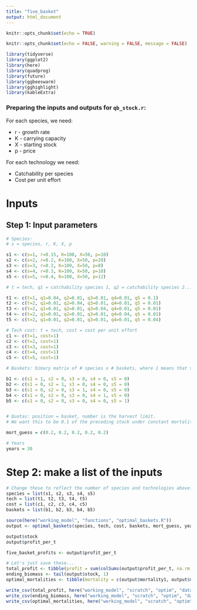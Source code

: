 ```yaml
---
title: "five_basket"
output: html_document
---
```


```r
knitr::opts_chunk$set(echo = TRUE)
```

```r
knitr::opts_chunk$set(echo = FALSE, warning = FALSE, message = FALSE)

library(tidyverse)
library(ggplot2)
library(here)
library(quadprog)
library(future)
library(ggbeeswarm)
library(gghighlight)
library(kableExtra)
```

### Preparing the inputs and outputs for `qb_stock.r`:

For each species, we need:

* r - growth rate
* K - carrying capacity
* X - starting stock
* p - price

For each technology we need:

* Catchability per species
* Cost per unit effort

# Inputs

## Step 1: Input parameters
```r
# Species:
# s = species, r, K, X, p

s1 <- c(s=1, r=0.15, K=100, X=50, p=10) 
s2 <- c(s=2, r=0.2, K=100, X=50, p=20)
s3 <- c(s=3, r=0.2, K=100, X=50, p=8)
s4 <- c(s=4, r=0.3, K=100, X=50, p=10)
s5 <- c(s=5, r=0.4, K=100, X=50, p=12)

# t = tech, q1 = catchability species 1, q2 = catchability species 2...

t1 <- c(t=1, q1=0.04, q2=0.01, q3=0.01, q4=0.01, q5 = 0.1)
t2 <- c(t=2, q1=0.01, q2=0.04, q3=0.01, q4=0.01, q5 = 0.01)
t3 <- c(t=2, q1=0.01, q2=0.01, q3=0.04, q4=0.01, q5 = 0.01)
t4 <- c(t=2, q1=0.01, q2=0.01, q3=0.01, q4=0.04, q5 = 0.01)
t5 <- c(t=2, q1=0.01, q2=0.01, q3=0.01, q4=0.01, q5 = 0.04)

# Tech cost: t = tech, cost = cost per unit effort
c1 <- c(t=1, cost=1)
c2 <- c(t=2, cost=1)
c3 <- c(t=3, cost=1)
c4 <- c(t=4, cost=1)
c5 <- c(t=5, cost=1)

# Baskets: bimary matrix of # species x # baskets, where 1 means that species is in that basket

b1 <- c(s1 = 1, s2 = 0, s3 = 0, s4 = 0, s5 = 0)
b2 <- c(s1 = 0, s2 = 1, s3 = 0, s4 = 0, s5 = 0)
b3 <- c(s1 = 0, s2 = 0, s3 = 1, s4 = 0, s5 = 0)
b4 <- c(s1 = 0, s2 = 0, s3 = 0, s4 = 1, s5 = 0)
b5 <- c(s1 = 0, s2 = 0, s3 = 0, s4 = 0, s5 = 1)


# Quotas: position = basket, number is the harvest limit.
# We want this to be 0.1 of the preceding stock under constant mortality, so this will have to change to just input constant m.

mort_guess = c(0.2, 0.2, 0.2, 0.2, 0.2)

# Years
years = 30
```

# Step 2: make a list of the inputs
```r
# Change these to reflect the number of species and technologies above:
species = list(s1, s2, s3, s4, s5)
tech = list(t1, t2, t3, t4, t5)
cost = list(c1, c2, c3, c4, c5)
baskets = list(b1, b2, b3, b4, b5)
```

```r
source(here("working_model", "functions", "optimal_baskets.R"))
output <- optimal_baskets(species, tech, cost, baskets, mort_guess, years)

output$stock
output$profit_per_t

five_basket_profits <- output$profit_per_t

# Let's just save these...
total_profit <- tibble(profit = sum(colSums(output$profit_per_t, na.rm = TRUE)))
ending_biomass <- tail(output$stock, 1)
optimal_mortalities <- tibble(mortality = c(output$mortality1, output$mortality2, output$mortality3, output$mortality4, output$mortality5))

write_csv(total_profit, here("working_model", "scratch", "optim", "data", "five_basket_profit.csv"))
write_csv(ending_biomass, here("working_model", "scratch", "optim", "data", "five_basket_biomass.csv"))
write_csv(optimal_mortalities, here("working_model", "scratch", "optim", "data", "five_basket_mortalities.csv"))
```

